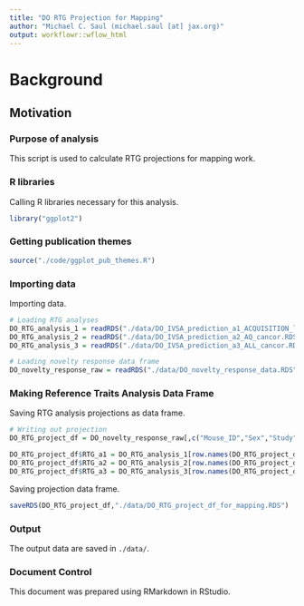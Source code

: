 ```yaml
---
title: "DO RTG Projection for Mapping"
author: "Michael C. Saul (michael.saul [at] jax.org)"
output: workflowr::wflow_html
---
```


# Background

## Motivation

### Purpose of analysis

This script is used to calculate RTG projections for mapping work.

### R libraries

Calling R libraries necessary for this analysis.

```r
library("ggplot2")
```

### Getting publication themes

```r
source("./code/ggplot_pub_themes.R")
```

### Importing data

Importing data.

```r
# Loading RTG analyses
DO_RTG_analysis_1 = readRDS("./data/DO_IVSA_prediction_a1_ACQUISITION_logit.RDS")
DO_RTG_analysis_2 = readRDS("./data/DO_IVSA_prediction_a2_AQ_cancor.RDS")
DO_RTG_analysis_3 = readRDS("./data/DO_IVSA_prediction_a3_ALL_cancor.RDS")

# Loading novelty response data frame
DO_novelty_response_raw = readRDS("./data/DO_novelty_response_data.RDS")
```

### Making Reference Traits Analysis Data Frame

Saving RTG analysis projections as data frame.

```r
# Writing out projection
DO_RTG_project_df = DO_novelty_response_raw[,c("Mouse_ID","Sex","Study","Generation","Group")]

DO_RTG_project_df$RTG_a1 = DO_RTG_analysis_1[row.names(DO_RTG_project_df)]
DO_RTG_project_df$RTG_a2 = DO_RTG_analysis_2[row.names(DO_RTG_project_df),"IVSA_novelty_cancor"]
DO_RTG_project_df$RTG_a3 = DO_RTG_analysis_3[row.names(DO_RTG_project_df),"IVSA_novelty_cancor"]
```

Saving projection data frame.

```r
saveRDS(DO_RTG_project_df,"./data/DO_RTG_project_df_for_mapping.RDS")
```

### Output

The output data are saved in `./data/`.

### Document Control

This document was prepared using RMarkdown in RStudio.